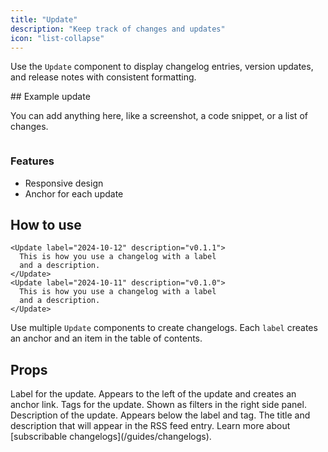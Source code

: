 ```yaml
---
title: "Update"
description: "Keep track of changes and updates"
icon: "list-collapse"
---
```


Use the `Update` component to display changelog entries, version updates, and release notes with consistent formatting.

<Update label="Example" description="v0.1.1">
  ## Example update

  You can add anything here, like a screenshot, a code snippet, or a list of changes.
  
  <Frame>
    <img
      className="block"
      src="https://mintlify-assets.b-cdn.net/hero-light.png"
      alt=""
    />
  </Frame>

  ### Features
  - Responsive design
  - Anchor for each update
</Update>

## How to use

```mdx Update example
<Update label="2024-10-12" description="v0.1.1">
  This is how you use a changelog with a label 
  and a description.
</Update>
<Update label="2024-10-11" description="v0.1.0">
  This is how you use a changelog with a label 
  and a description.
</Update>
```

Use multiple `Update` components to create changelogs. Each `label` creates an anchor and an item in the table of contents.

## Props

<ResponseField name="label" type="string" required>
  Label for the update. Appears to the left of the update and creates an anchor link.
</ResponseField>

<ResponseField name="tags" type="string[]">
  Tags for the update. Shown as filters in the right side panel.
</ResponseField>

<ResponseField name="description" type="string">
  Description of the update. Appears below the label and tag.
</ResponseField>

<ResponseField name="rss" type="object: { title: string; description: string; }">
  The title and description that will appear in the RSS feed entry. Learn more about [subscribable changelogs](/guides/changelogs).
</ResponseField>
